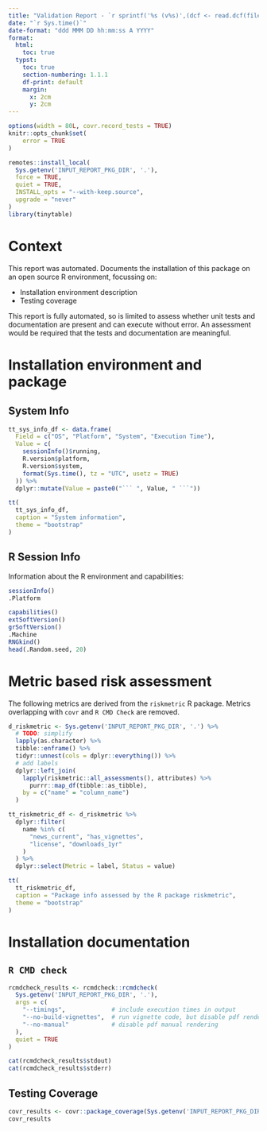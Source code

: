 ```yaml
---
title: "Validation Report - `r sprintf('%s (v%s)',(dcf <- read.dcf(file.path(Sys.getenv('INPUT_REPORT_PKG_DIR', '.'), 'DESCRIPTION')))[,'Package'], dcf[,'Version'])`"
date: "`r Sys.time()`"
date-format: "ddd MMM DD hh:mm:ss A YYYY"
format:
  html: 
    toc: true  
  typst:
    toc: true
    section-numbering: 1.1.1
    df-print: default
    margin:
      x: 2cm
      y: 2cm
---
```


```r
options(width = 80L, covr.record_tests = TRUE)
knitr::opts_chunk$set(
    error = TRUE
)

remotes::install_local(
  Sys.getenv('INPUT_REPORT_PKG_DIR', '.'),
  force = TRUE,
  quiet = TRUE,
  INSTALL_opts = "--with-keep.source",
  upgrade = "never"
)
library(tinytable)
```

# Context

This report was automated.
Documents the installation of this package on an open source R environment, focussing on:

- Installation environment description
- Testing coverage

This report is fully automated, so is limited to assess whether unit tests and documentation are present and can execute without error. An assessment would be required that the tests and documentation are meaningful. 

# Installation environment and package

## System Info

```r
tt_sys_info_df <- data.frame(
  Field = c("OS", "Platform", "System", "Execution Time"),
  Value = c(
    sessionInfo()$running,
    R.version$platform,
    R.version$system,
    format(Sys.time(), tz = "UTC", usetz = TRUE)
  )) %>%
  dplyr::mutate(Value = paste0("``` ", Value, " ```"))

tt(
  tt_sys_info_df,
  caption = "System information",
  theme = "bootstrap"
)
```

## R Session Info

Information about the R environment and capabilities:

```r
sessionInfo()
.Platform

capabilities()
extSoftVersion()
grSoftVersion()
.Machine
RNGkind()
head(.Random.seed, 20)
```

# Metric based risk assessment

The following metrics are derived from the `riskmetric` R package. Metrics overlapping with `covr` and `R CMD Check` are removed.

```r
d_riskmetric <- Sys.getenv('INPUT_REPORT_PKG_DIR', '.') %>%
  # TODO: simplify 
  lapply(as.character) %>%
  tibble::enframe() %>%
  tidyr::unnest(cols = dplyr::everything()) %>%
  # add labels
  dplyr::left_join(
    lapply(riskmetric::all_assessments(), attributes) %>%
      purrr::map_df(tibble::as_tibble),
    by = c("name" = "column_name")
  )

tt_riskmetric_df <- d_riskmetric %>%
  dplyr::filter(
    name %in% c(
      "news_current", "has_vignettes",
      "license", "downloads_1yr"
    )
  ) %>%
  dplyr::select(Metric = label, Status = value)

tt(
  tt_riskmetric_df,
  caption = "Package info assessed by the R package riskmetric",
  theme = "bootstrap"
)
```

# Installation documentation

## `R CMD check`

```r
rcmdcheck_results <- rcmdcheck::rcmdcheck(
  Sys.getenv('INPUT_REPORT_PKG_DIR', '.'),
  args = c(
    "--timings",             # include execution times in output
    "--no-build-vignettes",  # run vignette code, but disable pdf rendering
    "--no-manual"            # disable pdf manual rendering
  ),
  quiet = TRUE
)

cat(rcmdcheck_results$stdout)
cat(rcmdcheck_results$stderr)
```

## Testing Coverage

```r
covr_results <- covr::package_coverage(Sys.getenv('INPUT_REPORT_PKG_DIR', '.'))
covr_results
```

